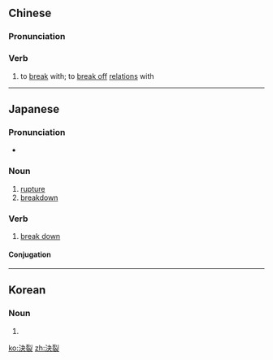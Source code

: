 {{also|决裂}}
==Chinese==
{{zh-forms|s=决裂}}

===Pronunciation===
{{zh-pron
|m=juéliè
|c=kyut3 lit6
|mn=koat-lia̍t
|cat=v
}}

===Verb===
{{zh-verb}}

# to [[break]] with; to [[break off]] [[relations]] with

----

==Japanese==
{{ja-kanjitab|けつ|れつ|yomi=on}}

===Pronunciation===
* {{ja-pron|けつれつ|yomi=o}}

===Noun===
{{ja-noun|けつれつ}}

# [[rupture]]
# [[breakdown]]
#: {{ja-usex|交渉の決裂|こうしょう の けつれつ|a breakdown in negotiations}}

===Verb===
{{ja-verb-suru|tr=intrans|けつれつ}}

# [[break down]]

====Conjugation====
{{ja-suru|けつれつ}}
----
==Korean==
{{ko-hanjatab}}

===Noun===
{{ko-noun|hj|hangeul=결렬}}

# {{hanja form of|결렬}}

[[ko:決裂]]
[[zh:決裂]]